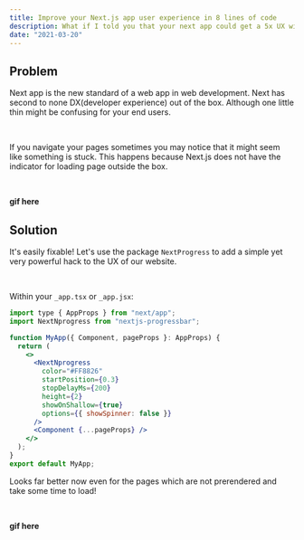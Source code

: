```yaml
---
title: Improve your Next.js app user experience in 8 lines of code
description: What if I told you that your next app could get a 5x UX with addition of these 8 lines of code?
date: "2021-03-20"
---
```


## Problem

Next app is the new standard of a web app in web development. Next has second to none DX(developer experience) out of the box. Although one little thin might be confusing for your end users.

<br />

If you navigate your pages sometimes you may notice that it might seem like something is stuck. This happens because Next.js does not have the indicator for loading page outside the box.

<br />

**gif here**

## Solution

It's easily fixable! Let's use the package `NextProgress` to add a simple yet very powerful hack to the UX of our website.

<br />

Within your `_app.tsx` or `_app.jsx`:

```jsx
import type { AppProps } from "next/app";
import NextNprogress from "nextjs-progressbar";

function MyApp({ Component, pageProps }: AppProps) {
  return (
    <>
      <NextNprogress
        color="#FF8826"
        startPosition={0.3}
        stopDelayMs={200}
        height={2}
        showOnShallow={true}
        options={{ showSpinner: false }}
      />
      <Component {...pageProps} />
    </>
  );
}
export default MyApp;
```

Looks far better now even for the pages which are not prerendered and take some time to load!

<br />

**gif here**

